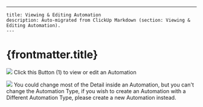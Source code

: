 ---
    title: Viewing & Editing Automation
    description: Auto-migrated from ClickUp Markdown (section: Viewing & Editing Automation).
    ---

# {frontmatter.title}

![](https://t3837933.p.clickup-attachments.com/t3837933/f077e471-1ba6-4756-ad7b-52762ec7537a/2.png)
Click this Button (1) to view or edit an Automation

![](https://t3837933.p.clickup-attachments.com/t3837933/32b95e1d-a39b-436f-aee9-a2909e322fa3/3.png)
You could change most of the Detail inside an Automation, but you can't change the Automation Type, if you wish to create an Automation with a Different Automation Type, please create a new Automation instead.

